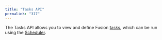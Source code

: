 ```yaml
---
title: "Tasks API"
permalink: "317"
---
```



The Tasks API allows you to view and define Fusion [tasks](/fusion-server/4.2/183/tasks), which can be run using the [Scheduler](/fusion-server/4.2/184/jobs-overview#scheduler).

